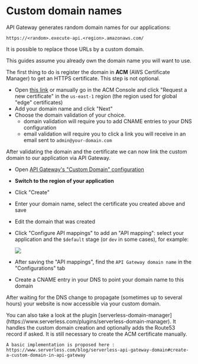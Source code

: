 

# Custom domain names

API Gateway generates random domain names for our applications:

```
https://<random>.execute-api.<region>.amazonaws.com/
```

It is possible to replace those URLs by a custom domain.

<Callout>
    This guides assume you already own the domain name you will want to use.
</Callout>

The first thing to do is register the domain in **ACM** (AWS Certificate Manager) to get an HTTPS certificate. This step is not optional.

- Open [this link](https://console.aws.amazon.com/acm/home?region=us-east-1#/wizard/) or manually go in the ACM Console and click "Request a new certificate" in the `us-east-1` region (the region used for global "edge" certificates)
- Add your domain name and click "Next"
- Choose the domain validation of your choice.
    - domain validation will require you to add CNAME entries to your DNS configuration
    - email validation will require you to click a link you will receive in an email sent to `admin@your-domain.com`

After validating the domain and the certificate we can now link the custom domain to our application via API Gateway.

- Open [API Gateway's "Custom Domain" configuration](https://console.aws.amazon.com/apigateway/main/publish/domain-names)
- **Switch to the region of your application**
- Click "Create"
- Enter your domain name, select the certificate you created above and save
- Edit the domain that was created
- Click "Configure API mappings" to add an "API mapping": select your application and the `$default` stage (or `dev` in some cases), for example:

  ![](./custom-domains-path-mapping.png)
- After saving the "API mappings", find the `API Gateway domain name` in the "Configurations" tab
- Create a CNAME entry in your DNS to point your domain name to this domain

After waiting for the DNS change to propagate (sometimes up to several hours) your website is now accessible via your custom domain.

<Callout>
    You can also take a look at the plugin [serverless-domain-manager](https://www.serverless.com/plugins/serverless-domain-manager).
    It handles the custom domain creation and optionally adds the Route53 record if asked. It is still necessary to create the ACM certificate manually.

    A basic implementation is proposed here : https://www.serverless.com/blog/serverless-api-gateway-domain#create-a-custom-domain-in-api-gateway
</Callout>
